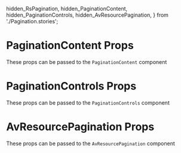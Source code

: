   hidden_RsPagination,
  hidden_PaginationContent,
  hidden_PaginationControls,
  hidden_AvResourcePagination,
} from './Pagination.stories';

<Meta title="Components/Pagination/Additional Props" />

# PaginationContent Props

These props can be passed to the `PaginationContent` component

<ArgTypes of={hidden_PaginationContent} />

# PaginationControls Props

These props can be passed to the `PaginationControls` component

<ArgTypes of={hidden_PaginationControls} />

# AvResourcePagination Props

These props can be passed to the `AvResourcePagination` component

<ArgTypes of={hidden_AvResourcePagination} />
